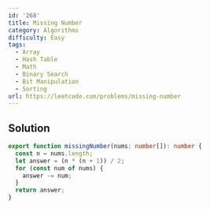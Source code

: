 ```yaml
---
id: '268'
title: Missing Number
category: Algorithms
difficulty: Easy
tags:
  - Array
  - Hash Table
  - Math
  - Binary Search
  - Bit Manipulation
  - Sorting
url: https://leetcode.com/problems/missing-number
---
```


## Solution

```typescript filename="solution.ts" copy
export function missingNumber(nums: number[]): number {
  const n = nums.length;
  let answer = (n * (n + 1)) / 2;
  for (const num of nums) {
    answer -= num;
  }
  return answer;
}
```
